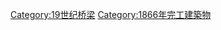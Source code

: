 {{Commonscat|Bridges completed in 1866}}
{{Cat nav 10years|19世纪桥梁|1866||年完工橋梁}}

[[Category:19世纪桥梁|Category:19世纪桥梁]]
[[Category:1866年完工建築物|Category:1866年完工建築物]]